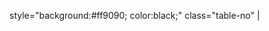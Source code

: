 style="background:#ff9090; color:black;" class="table-no" | {{{1|No}}}
<noinclude>
[[Category:格式模板|{{PAGENAME}}]]
</noinclude>